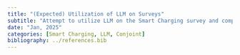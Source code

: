 ```yaml
---
title: "(Expected) Utilization of LLM on Surveys"
subtitle: "Attempt to utilize LLM on the Smart Charging survey and compare with human results."
date: "Jan, 2025"
categories: [Smart Charging, LLM, Conjoint]
bibliography: ../references.bib
---
```

